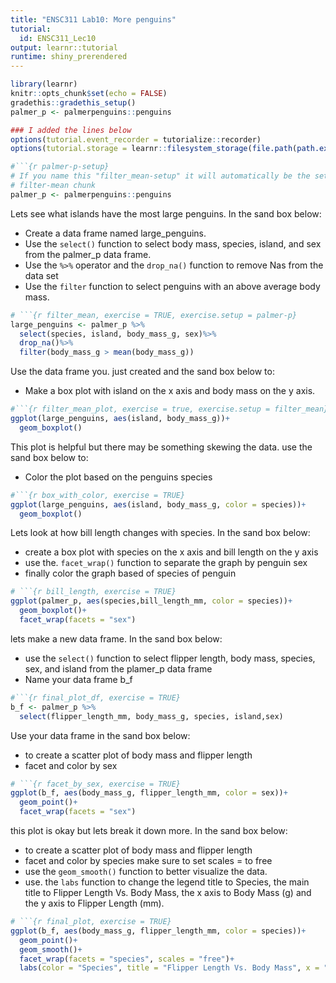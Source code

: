 ```yaml
---
title: "ENSC311 Lab10: More penguins"
tutorial:
  id: ENSC311_Lec10
output: learnr::tutorial
runtime: shiny_prerendered
---
```


```r
library(learnr)
knitr::opts_chunk$set(echo = FALSE)
gradethis::gradethis_setup()
palmer_p <- palmerpenguins::penguins

### I added the lines below
options(tutorial.event_recorder = tutorialize::recorder)
options(tutorial.storage = learnr::filesystem_storage(file.path(path.expand("~"), "_learnr_storage_")))

```



```r
#```{r palmer-p-setup}
# If you name this "filter_mean-setup" it will automatically be the setup for 
# filter-mean chunk
palmer_p <- palmerpenguins::penguins
```


Lets see what islands have the most large penguins. In the sand box below:

- Create a data frame named large_penguins.
- Use the `select()` function to select body mass, species, island, and sex from the palmer_p data frame.
- Use the `%>%` operator and the `drop_na()` function to remove Nas from the data set
- Use the `filter` function to select penguins with an above average body mass.

```r
# ```{r filter_mean, exercise = TRUE, exercise.setup = palmer-p}
large_penguins <- palmer_p %>%
  select(species, island, body_mass_g, sex)%>%
  drop_na()%>%
  filter(body_mass_g > mean(body_mass_g))
```
Use the data frame you. just created and the sand box below to:

- Make a box plot with island on the x axis and body mass on the y axis.
 
```r
#```{r filter_mean_plot, exercise = true, exercise.setup = filter_mean}
ggplot(large_penguins, aes(island, body_mass_g))+
  geom_boxplot()
```

This plot is helpful but there may be something skewing the data.  use the sand box below to:

- Color the plot based on the penguins species

```r
#```{r box_with_color, exercise = TRUE}
ggplot(large_penguins, aes(island, body_mass_g, color = species))+
  geom_boxplot()
```

Lets look at how bill length changes with species.  In the sand box below:

- create a box plot with species on the x axis and bill length on the y axis
- use the. `facet_wrap()` function to separate the graph by penguin sex
- finally color the graph based of species of penguin

```r
# ```{r bill_length, exercise = TRUE}
ggplot(palmer_p, aes(species,bill_length_mm, color = species))+
  geom_boxplot()+
  facet_wrap(facets = "sex")
```

lets make a new data frame.  In the sand box below:

- use the `select()` function to select flipper length, body mass, species, sex, and island from the plamer_p data frame
- Name your data frame b_f

```r
#```{r final_plot_df, exercise = TRUE}
b_f <- palmer_p %>%
  select(flipper_length_mm, body_mass_g, species, island,sex)
```

Use your data frame in the sand box below:

- to create a scatter plot of body mass and flipper length
- facet and color by sex

```r
# ```{r facet_by_sex, exercise = TRUE}
ggplot(b_f, aes(body_mass_g, flipper_length_mm, color = sex))+
  geom_point()+
  facet_wrap(facets = "sex")
```

this plot is okay but lets break it down more. In the sand box below:

- to create a scatter plot of body mass and flipper length
- facet and color by species make sure to set scales = to free 
- use the `geom_smooth()` function to better visualize the data.
- use. the `labs` function to change the legend title to Species, the main title to Flipper Length Vs. Body Mass, the x axis to Body Mass (g) and the y axis to Flipper Length (mm).

```r
# ```{r final_plot, exercise = TRUE}
ggplot(b_f, aes(body_mass_g, flipper_length_mm, color = species))+
  geom_point()+
  geom_smooth()+
  facet_wrap(facets = "species", scales = "free")+
  labs(color = "Species", title = "Flipper Length Vs. Body Mass", x = "Body Mass (g)", y = "Flipper Length (mm)")
```
